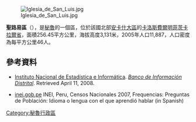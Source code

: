 [[Image:Iglesia_de_San_Luis.jpg|right]]

'''聖路易區'''（{{lang-es|Distrito de San Luis}}），是[[秘魯|秘魯]]的一個區，位於該國北部[[安卡什大區|安卡什大區]]的[[卡洛斯費爾明菲茨卡拉爾省|卡洛斯費爾明菲茨卡拉爾省]]，面積256.45平方公里，海拔高度3,131米，2005年人口11,887，人口密度為每平方公里46人。

==參考資料==
*{{es icon}} [[Instituto_Nacional_de_Estadística_e_Informática|Instituto Nacional de Estadística e Informática]]. ''[https://web.archive.org/web/20080423164200/http://desa.inei.gob.pe/mapas/bid/ Banco de Información Distrital]''. Retrieved April 11, 2008.
*[https://web.archive.org/web/20130127005551/http://iinei.inei.gob.pe/iinei/RedatamCpv2007.asp?id=ResultadosCensales%3Fori%3DC inei.gob.pe] INEI, Peru, Censos Nacionales 2007, Frequencias: Preguntas de Población: Idioma o lengua con el que aprendió hablar (in Spanish)

{{coord|9|04|59|S|77|21|00|W|type:adm3rd_source:kolossus-itwiki|display=title}}

{{Peru-geo-stub}}
[[Category:秘魯行政區|Category:秘魯行政區]]